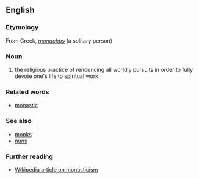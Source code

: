 ==English==

===Etymology===
From Greek, ''[[monachos]]'' (a solitary person)

===Noun===
#the religious practice of renouncing all worldly pursuits in order to fully devote one's life to spiritual work

===Related words===
*[[monastic]]

===See also===
*[[monk]]s
*[[nun]]s

===Further reading===
*[[en:Monasticism|Wikipedia article on monasticism]]